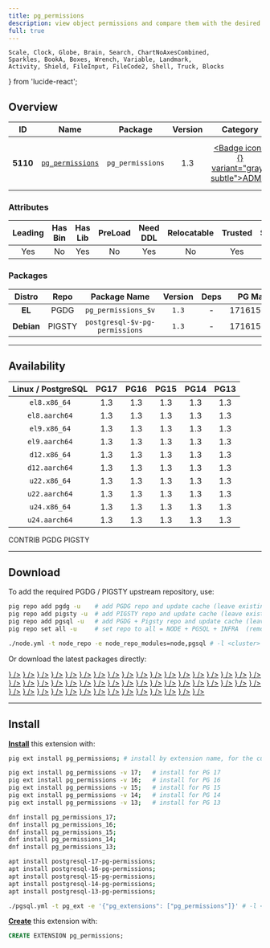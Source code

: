 ```yaml
---
title: pg_permissions
description: view object permissions and compare them with the desired state
full: true
---
```


    Scale, Clock, Globe, Brain, Search, ChartNoAxesCombined,
    Sparkles, BookA, Boxes, Wrench, Variable, Landmark,
    Activity, Shield, FileInput, FileCode2, Shell, Truck, Blocks
} from 'lucide-react';

## Overview

| <TooltipIconButton tooltip="Extension unique identifier" side="top">ID</TooltipIconButton> | <TooltipIconButton tooltip="Extension name" side="top">Name</TooltipIconButton> | <TooltipIconButton tooltip="Package name for installation" side="top">Package</TooltipIconButton> | <TooltipIconButton tooltip="Latest available extension version" side="top">Version</TooltipIconButton> | <TooltipIconButton tooltip="Extension category" side="top">Category</TooltipIconButton> | <TooltipIconButton tooltip="Open source license" side="top">License</TooltipIconButton> | <TooltipIconButton tooltip="Programming language" side="top">Lang</TooltipIconButton> |
|:--------:|:--------:|:----------:|:--------------:|:---------------------------------------:|:------------------------------------------------------:|:----:|
| **5110** | [`pg_permissions`](https://github.com/cybertec-postgresql/pg_permissions) | `pg_permissions` | 1.3 | <a href="/ext/admin" className="no-underline"><Badge icon={<Landmark />} variant="gray-subtle">ADMIN</Badge></a> | <a href="/ext/list/license#bsd-2-clause" className="no-underline"><Badge icon={<Scale />} variant="blue-subtle">BSD 2-Clause</Badge></a> | <a href="/ext/list/lang#sql"><Badge icon={<FileCode2 />} variant="green-subtle">SQL</Badge></a> |

### Attributes

| <TooltipIconButton tooltip="The Primary Leading extension in the Package" side="top">Leading</TooltipIconButton> | <TooltipIconButton tooltip="Contains binary utils" side="top">Has Bin</TooltipIconButton> | <TooltipIconButton tooltip="Contains .so shared library files" side="top">Has Lib</TooltipIconButton> | <TooltipIconButton tooltip="Requires preloading via shared_preload_libraries" side="top">PreLoad</TooltipIconButton> | <TooltipIconButton tooltip="Requires CREATE EXTENSION DDL command" side="top">Need DDL</TooltipIconButton> | <TooltipIconButton tooltip="Can be installed in any schema" side="top">Relocatable</TooltipIconButton> | <TooltipIconButton tooltip="Can be created by non-superuser" side="top">Trusted</TooltipIconButton> | <TooltipIconButton tooltip="Schemas used by this extension" side="top">Schemas</TooltipIconButton> |
|:-------:|:-------:|:-------:|:-------:|:--------:|:-----------:|:-------:|:-------:|
| Yes | No | Yes | No | Yes | No | Yes | - |

### Packages

| <TooltipIconButton tooltip="Linux distribution family, EL or Debian" side="top">Distro</TooltipIconButton> | <TooltipIconButton tooltip="Package repository" side="top">Repo</TooltipIconButton> | <TooltipIconButton tooltip="The RPM/DEB Package Name Pattern (replace $v with real pg major)" side="top">Package Name</TooltipIconButton> | <TooltipIconButton tooltip="Latest package version" side="top">Version</TooltipIconButton> | <TooltipIconButton tooltip="RPM/DEB Package dependencies" side="top">Deps</TooltipIconButton> | <TooltipIconButton tooltip="Available in these PostgreSQL Major Versions" side="top">PG Major</TooltipIconButton> |
|:----------:|:--------:|:------------------------:|:-----------:|:------------:|:------------------:|
|   **EL**   | <Badge variant="blue-subtle"><span className="font-bold">PGDG</span></Badge> | `pg_permissions_$v` | `1.3` | - | <Badge variant="green-subtle">17</Badge><Badge variant="green-subtle">16</Badge><Badge variant="green-subtle">15</Badge><Badge variant="green-subtle">14</Badge><Badge variant="green-subtle">13</Badge> |
| **Debian** | <Badge variant="amber-subtle"><span className="font-bold">PIGSTY</span></Badge> | `postgresql-$v-pg-permissions` | `1.3` | - | <Badge variant="green-subtle">17</Badge><Badge variant="green-subtle">16</Badge><Badge variant="green-subtle">15</Badge><Badge variant="green-subtle">14</Badge><Badge variant="green-subtle">13</Badge> |



------

## Availability

| <TooltipIconButton tooltip="Linux Distro Arch / PostgreSQL Major Version" side="top">Linux / PostgreSQL </TooltipIconButton> | **PG17** | **PG16** | **PG15** | **PG14** | **PG13** |
|:-----:|:-----:|:-----:|:-----:|:-----:|:-----:|
| `el8.x86_64` | <Badge variant="blue-subtle">1.3</Badge> | <Badge variant="blue-subtle">1.3</Badge> | <Badge variant="blue-subtle">1.3</Badge> | <Badge variant="blue-subtle">1.3</Badge> | <Badge variant="blue-subtle">1.3</Badge> |
| `el8.aarch64` | <Badge variant="blue-subtle">1.3</Badge> | <Badge variant="blue-subtle">1.3</Badge> | <Badge variant="blue-subtle">1.3</Badge> | <Badge variant="blue-subtle">1.3</Badge> | <Badge variant="blue-subtle">1.3</Badge> |
| `el9.x86_64` | <Badge variant="blue-subtle">1.3</Badge> | <Badge variant="blue-subtle">1.3</Badge> | <Badge variant="blue-subtle">1.3</Badge> | <Badge variant="blue-subtle">1.3</Badge> | <Badge variant="blue-subtle">1.3</Badge> |
| `el9.aarch64` | <Badge variant="blue-subtle">1.3</Badge> | <Badge variant="blue-subtle">1.3</Badge> | <Badge variant="blue-subtle">1.3</Badge> | <Badge variant="blue-subtle">1.3</Badge> | <Badge variant="blue-subtle">1.3</Badge> |
| `d12.x86_64` | <Badge variant="blue-subtle">1.3</Badge> | <Badge variant="blue-subtle">1.3</Badge> | <Badge variant="blue-subtle">1.3</Badge> | <Badge variant="blue-subtle">1.3</Badge> | <Badge variant="blue-subtle">1.3</Badge> |
| `d12.aarch64` | <Badge variant="blue-subtle">1.3</Badge> | <Badge variant="blue-subtle">1.3</Badge> | <Badge variant="blue-subtle">1.3</Badge> | <Badge variant="blue-subtle">1.3</Badge> | <Badge variant="blue-subtle">1.3</Badge> |
| `u22.x86_64` | <Badge variant="blue-subtle">1.3</Badge> | <Badge variant="blue-subtle">1.3</Badge> | <Badge variant="blue-subtle">1.3</Badge> | <Badge variant="blue-subtle">1.3</Badge> | <Badge variant="blue-subtle">1.3</Badge> |
| `u22.aarch64` | <Badge variant="blue-subtle">1.3</Badge> | <Badge variant="blue-subtle">1.3</Badge> | <Badge variant="blue-subtle">1.3</Badge> | <Badge variant="blue-subtle">1.3</Badge> | <Badge variant="blue-subtle">1.3</Badge> |
| `u24.x86_64` | <Badge variant="blue-subtle">1.3</Badge> | <Badge variant="blue-subtle">1.3</Badge> | <Badge variant="blue-subtle">1.3</Badge> | <Badge variant="blue-subtle">1.3</Badge> | <Badge variant="blue-subtle">1.3</Badge> |
| `u24.aarch64` | <Badge variant="blue-subtle">1.3</Badge> | <Badge variant="blue-subtle">1.3</Badge> | <Badge variant="blue-subtle">1.3</Badge> | <Badge variant="blue-subtle">1.3</Badge> | <Badge variant="blue-subtle">1.3</Badge> |

<Badge variant="green-subtle"><span className="font-black">CONTRIB</span></Badge> <Badge variant="blue-subtle"><span className="font-black">PGDG</span></Badge> <Badge variant="amber-subtle"><span className="font-black">PIGSTY</span></Badge>

------

## Download

To add the required PGDG / PIGSTY upstream repository, use:

```bash tab="pig"
pig repo add pgdg -u    # add PGDG repo and update cache (leave existing repos)
pig repo add pigsty -u  # add PIGSTY repo and update cache (leave existing repos)
pig repo add pgsql -u   # add PGDG + Pigsty repo and update cache (leave existing repos)
pig repo set all -u     # set repo to all = NODE + PGSQL + INFRA  (remove existing repos)
```
```bash tab="pigsty"
./node.yml -t node_repo -e node_repo_modules=node,pgsql # -l <cluster>
```

Or download the latest packages directly:

<Files>
    <Folder name="el8.x86_64">
        <a href="https://download.postgresql.org/pub/repos/yum/17/redhat/rhel-8-x86_64/pg_permissions_17-1.3-2PGDG.rhel8.noarch.rpm"><File name="pg_permissions_17-1.3-2PGDG.rhel8.noarch.rpm" icon={<Package className="text-emerald-500" />} /></a>
        <a href="https://download.postgresql.org/pub/repos/yum/16/redhat/rhel-8-x86_64/pg_permissions_16-1.3-2PGDG.rhel8.noarch.rpm"><File name="pg_permissions_16-1.3-2PGDG.rhel8.noarch.rpm" icon={<Package className="text-emerald-500" />} /></a>
        <a href="https://download.postgresql.org/pub/repos/yum/15/redhat/rhel-8-x86_64/pg_permissions_15-1.3-2PGDG.rhel8.noarch.rpm"><File name="pg_permissions_15-1.3-2PGDG.rhel8.noarch.rpm" icon={<Package className="text-emerald-500" />} /></a>
        <a href="https://download.postgresql.org/pub/repos/yum/14/redhat/rhel-8-x86_64/pg_permissions_14-1.3-2PGDG.rhel8.noarch.rpm"><File name="pg_permissions_14-1.3-2PGDG.rhel8.noarch.rpm" icon={<Package className="text-emerald-500" />} /></a>
        <a href="https://download.postgresql.org/pub/repos/yum/13/redhat/rhel-8-x86_64/pg_permissions_13-1.3-2PGDG.rhel8.noarch.rpm"><File name="pg_permissions_13-1.3-2PGDG.rhel8.noarch.rpm" icon={<Package className="text-emerald-500" />} /></a>
    </Folder>
    <Folder name="el8.aarch64">
        <a href="https://download.postgresql.org/pub/repos/yum/17/redhat/rhel-8-aarch64/pg_permissions_17-1.3-2PGDG.rhel8.noarch.rpm"><File name="pg_permissions_17-1.3-2PGDG.rhel8.noarch.rpm" icon={<Package className="text-orange-500" />} /></a>
        <a href="https://download.postgresql.org/pub/repos/yum/16/redhat/rhel-8-aarch64/pg_permissions_16-1.3-2PGDG.rhel8.noarch.rpm"><File name="pg_permissions_16-1.3-2PGDG.rhel8.noarch.rpm" icon={<Package className="text-orange-500" />} /></a>
        <a href="https://download.postgresql.org/pub/repos/yum/15/redhat/rhel-8-aarch64/pg_permissions_15-1.3-2PGDG.rhel8.noarch.rpm"><File name="pg_permissions_15-1.3-2PGDG.rhel8.noarch.rpm" icon={<Package className="text-orange-500" />} /></a>
        <a href="https://download.postgresql.org/pub/repos/yum/14/redhat/rhel-8-aarch64/pg_permissions_14-1.3-2PGDG.rhel8.noarch.rpm"><File name="pg_permissions_14-1.3-2PGDG.rhel8.noarch.rpm" icon={<Package className="text-orange-500" />} /></a>
        <a href="https://download.postgresql.org/pub/repos/yum/13/redhat/rhel-8-aarch64/pg_permissions_13-1.3-2PGDG.rhel8.noarch.rpm"><File name="pg_permissions_13-1.3-2PGDG.rhel8.noarch.rpm" icon={<Package className="text-orange-500" />} /></a>
    </Folder>
    <Folder name="el9.x86_64">
        <a href="https://download.postgresql.org/pub/repos/yum/17/redhat/rhel-9-x86_64/pg_permissions_17-1.3-2PGDG.rhel9.noarch.rpm"><File name="pg_permissions_17-1.3-2PGDG.rhel9.noarch.rpm" icon={<Package className="text-emerald-500" />} /></a>
        <a href="https://download.postgresql.org/pub/repos/yum/16/redhat/rhel-9-x86_64/pg_permissions_16-1.3-2PGDG.rhel9.noarch.rpm"><File name="pg_permissions_16-1.3-2PGDG.rhel9.noarch.rpm" icon={<Package className="text-emerald-500" />} /></a>
        <a href="https://download.postgresql.org/pub/repos/yum/15/redhat/rhel-9-x86_64/pg_permissions_15-1.3-2PGDG.rhel9.noarch.rpm"><File name="pg_permissions_15-1.3-2PGDG.rhel9.noarch.rpm" icon={<Package className="text-emerald-500" />} /></a>
        <a href="https://download.postgresql.org/pub/repos/yum/14/redhat/rhel-9-x86_64/pg_permissions_14-1.3-2PGDG.rhel9.noarch.rpm"><File name="pg_permissions_14-1.3-2PGDG.rhel9.noarch.rpm" icon={<Package className="text-emerald-500" />} /></a>
        <a href="https://download.postgresql.org/pub/repos/yum/13/redhat/rhel-9-x86_64/pg_permissions_13-1.3-2PGDG.rhel9.noarch.rpm"><File name="pg_permissions_13-1.3-2PGDG.rhel9.noarch.rpm" icon={<Package className="text-emerald-500" />} /></a>
    </Folder>
    <Folder name="el9.aarch64">
        <a href="https://download.postgresql.org/pub/repos/yum/17/redhat/rhel-9-aarch64/pg_permissions_17-1.3-2PGDG.rhel9.noarch.rpm"><File name="pg_permissions_17-1.3-2PGDG.rhel9.noarch.rpm" icon={<Package className="text-orange-500" />} /></a>
        <a href="https://download.postgresql.org/pub/repos/yum/16/redhat/rhel-9-aarch64/pg_permissions_16-1.3-2PGDG.rhel9.noarch.rpm"><File name="pg_permissions_16-1.3-2PGDG.rhel9.noarch.rpm" icon={<Package className="text-orange-500" />} /></a>
        <a href="https://download.postgresql.org/pub/repos/yum/15/redhat/rhel-9-aarch64/pg_permissions_15-1.3-2PGDG.rhel9.noarch.rpm"><File name="pg_permissions_15-1.3-2PGDG.rhel9.noarch.rpm" icon={<Package className="text-orange-500" />} /></a>
        <a href="https://download.postgresql.org/pub/repos/yum/14/redhat/rhel-9-aarch64/pg_permissions_14-1.3-2PGDG.rhel9.noarch.rpm"><File name="pg_permissions_14-1.3-2PGDG.rhel9.noarch.rpm" icon={<Package className="text-orange-500" />} /></a>
        <a href="https://download.postgresql.org/pub/repos/yum/13/redhat/rhel-9-aarch64/pg_permissions_13-1.3-2PGDG.rhel9.noarch.rpm"><File name="pg_permissions_13-1.3-2PGDG.rhel9.noarch.rpm" icon={<Package className="text-orange-500" />} /></a>
    </Folder>
    <Folder name="d12.x86_64">
        <a href="https://apt.postgresql.org/pub/repos/apt/pool/main/p/pg-permissions/postgresql-17-pg-permissions_1.3-3.pgdg120+1_all.deb"><File name="postgresql-17-pg-permissions_1.3-3.pgdg120+1_all.deb" icon={<Box className="text-emerald-500" />} /></a>
        <a href="https://apt.postgresql.org/pub/repos/apt/pool/main/p/pg-permissions/postgresql-16-pg-permissions_1.3-3.pgdg120+1_all.deb"><File name="postgresql-16-pg-permissions_1.3-3.pgdg120+1_all.deb" icon={<Box className="text-emerald-500" />} /></a>
        <a href="https://apt.postgresql.org/pub/repos/apt/pool/main/p/pg-permissions/postgresql-15-pg-permissions_1.3-3.pgdg120+1_all.deb"><File name="postgresql-15-pg-permissions_1.3-3.pgdg120+1_all.deb" icon={<Box className="text-emerald-500" />} /></a>
        <a href="https://apt.postgresql.org/pub/repos/apt/pool/main/p/pg-permissions/postgresql-14-pg-permissions_1.3-3.pgdg120+1_all.deb"><File name="postgresql-14-pg-permissions_1.3-3.pgdg120+1_all.deb" icon={<Box className="text-emerald-500" />} /></a>
        <a href="https://apt.postgresql.org/pub/repos/apt/pool/main/p/pg-permissions/postgresql-13-pg-permissions_1.3-3.pgdg120+1_all.deb"><File name="postgresql-13-pg-permissions_1.3-3.pgdg120+1_all.deb" icon={<Box className="text-emerald-500" />} /></a>
    </Folder>
    <Folder name="d12.aarch64">
        <a href="https://apt.postgresql.org/pub/repos/apt/pool/main/p/pg-permissions/postgresql-17-pg-permissions_1.3-3.pgdg120+1_all.deb"><File name="postgresql-17-pg-permissions_1.3-3.pgdg120+1_all.deb" icon={<Box className="text-orange-500" />} /></a>
        <a href="https://apt.postgresql.org/pub/repos/apt/pool/main/p/pg-permissions/postgresql-16-pg-permissions_1.3-3.pgdg120+1_all.deb"><File name="postgresql-16-pg-permissions_1.3-3.pgdg120+1_all.deb" icon={<Box className="text-orange-500" />} /></a>
        <a href="https://apt.postgresql.org/pub/repos/apt/pool/main/p/pg-permissions/postgresql-15-pg-permissions_1.3-3.pgdg120+1_all.deb"><File name="postgresql-15-pg-permissions_1.3-3.pgdg120+1_all.deb" icon={<Box className="text-orange-500" />} /></a>
        <a href="https://apt.postgresql.org/pub/repos/apt/pool/main/p/pg-permissions/postgresql-14-pg-permissions_1.3-3.pgdg120+1_all.deb"><File name="postgresql-14-pg-permissions_1.3-3.pgdg120+1_all.deb" icon={<Box className="text-orange-500" />} /></a>
        <a href="https://apt.postgresql.org/pub/repos/apt/pool/main/p/pg-permissions/postgresql-13-pg-permissions_1.3-3.pgdg120+1_all.deb"><File name="postgresql-13-pg-permissions_1.3-3.pgdg120+1_all.deb" icon={<Box className="text-orange-500" />} /></a>
    </Folder>
    <Folder name="u22.x86_64">
        <a href="https://apt.postgresql.org/pub/repos/apt/pool/main/p/pg-permissions/postgresql-17-pg-permissions_1.3-3.pgdg22.04+1_all.deb"><File name="postgresql-17-pg-permissions_1.3-3.pgdg22.04+1_all.deb" icon={<Box className="text-emerald-500" />} /></a>
        <a href="https://apt.postgresql.org/pub/repos/apt/pool/main/p/pg-permissions/postgresql-16-pg-permissions_1.3-3.pgdg22.04+1_all.deb"><File name="postgresql-16-pg-permissions_1.3-3.pgdg22.04+1_all.deb" icon={<Box className="text-emerald-500" />} /></a>
        <a href="https://apt.postgresql.org/pub/repos/apt/pool/main/p/pg-permissions/postgresql-15-pg-permissions_1.3-3.pgdg22.04+1_all.deb"><File name="postgresql-15-pg-permissions_1.3-3.pgdg22.04+1_all.deb" icon={<Box className="text-emerald-500" />} /></a>
        <a href="https://apt.postgresql.org/pub/repos/apt/pool/main/p/pg-permissions/postgresql-14-pg-permissions_1.3-3.pgdg22.04+1_all.deb"><File name="postgresql-14-pg-permissions_1.3-3.pgdg22.04+1_all.deb" icon={<Box className="text-emerald-500" />} /></a>
        <a href="https://apt.postgresql.org/pub/repos/apt/pool/main/p/pg-permissions/postgresql-13-pg-permissions_1.3-3.pgdg22.04+1_all.deb"><File name="postgresql-13-pg-permissions_1.3-3.pgdg22.04+1_all.deb" icon={<Box className="text-emerald-500" />} /></a>
    </Folder>
    <Folder name="u22.aarch64">
        <a href="https://apt.postgresql.org/pub/repos/apt/pool/main/p/pg-permissions/postgresql-17-pg-permissions_1.3-3.pgdg22.04+1_all.deb"><File name="postgresql-17-pg-permissions_1.3-3.pgdg22.04+1_all.deb" icon={<Box className="text-orange-500" />} /></a>
        <a href="https://apt.postgresql.org/pub/repos/apt/pool/main/p/pg-permissions/postgresql-16-pg-permissions_1.3-3.pgdg22.04+1_all.deb"><File name="postgresql-16-pg-permissions_1.3-3.pgdg22.04+1_all.deb" icon={<Box className="text-orange-500" />} /></a>
        <a href="https://apt.postgresql.org/pub/repos/apt/pool/main/p/pg-permissions/postgresql-15-pg-permissions_1.3-3.pgdg22.04+1_all.deb"><File name="postgresql-15-pg-permissions_1.3-3.pgdg22.04+1_all.deb" icon={<Box className="text-orange-500" />} /></a>
        <a href="https://apt.postgresql.org/pub/repos/apt/pool/main/p/pg-permissions/postgresql-14-pg-permissions_1.3-3.pgdg22.04+1_all.deb"><File name="postgresql-14-pg-permissions_1.3-3.pgdg22.04+1_all.deb" icon={<Box className="text-orange-500" />} /></a>
        <a href="https://apt.postgresql.org/pub/repos/apt/pool/main/p/pg-permissions/postgresql-13-pg-permissions_1.3-3.pgdg22.04+1_all.deb"><File name="postgresql-13-pg-permissions_1.3-3.pgdg22.04+1_all.deb" icon={<Box className="text-orange-500" />} /></a>
    </Folder>
    <Folder name="u24.x86_64">
        <a href="https://apt.postgresql.org/pub/repos/apt/pool/main/p/pg-permissions/postgresql-17-pg-permissions_1.3-3.pgdg24.04+1_all.deb"><File name="postgresql-17-pg-permissions_1.3-3.pgdg24.04+1_all.deb" icon={<Box className="text-emerald-500" />} /></a>
        <a href="https://apt.postgresql.org/pub/repos/apt/pool/main/p/pg-permissions/postgresql-16-pg-permissions_1.3-3.pgdg24.04+1_all.deb"><File name="postgresql-16-pg-permissions_1.3-3.pgdg24.04+1_all.deb" icon={<Box className="text-emerald-500" />} /></a>
        <a href="https://apt.postgresql.org/pub/repos/apt/pool/main/p/pg-permissions/postgresql-15-pg-permissions_1.3-3.pgdg24.04+1_all.deb"><File name="postgresql-15-pg-permissions_1.3-3.pgdg24.04+1_all.deb" icon={<Box className="text-emerald-500" />} /></a>
        <a href="https://apt.postgresql.org/pub/repos/apt/pool/main/p/pg-permissions/postgresql-14-pg-permissions_1.3-3.pgdg24.04+1_all.deb"><File name="postgresql-14-pg-permissions_1.3-3.pgdg24.04+1_all.deb" icon={<Box className="text-emerald-500" />} /></a>
        <a href="https://apt.postgresql.org/pub/repos/apt/pool/main/p/pg-permissions/postgresql-13-pg-permissions_1.3-3.pgdg24.04+1_all.deb"><File name="postgresql-13-pg-permissions_1.3-3.pgdg24.04+1_all.deb" icon={<Box className="text-emerald-500" />} /></a>
    </Folder>
    <Folder name="u24.aarch64">
        <a href="https://apt.postgresql.org/pub/repos/apt/pool/main/p/pg-permissions/postgresql-17-pg-permissions_1.3-3.pgdg24.04+1_all.deb"><File name="postgresql-17-pg-permissions_1.3-3.pgdg24.04+1_all.deb" icon={<Box className="text-orange-500" />} /></a>
        <a href="https://apt.postgresql.org/pub/repos/apt/pool/main/p/pg-permissions/postgresql-16-pg-permissions_1.3-3.pgdg24.04+1_all.deb"><File name="postgresql-16-pg-permissions_1.3-3.pgdg24.04+1_all.deb" icon={<Box className="text-orange-500" />} /></a>
        <a href="https://apt.postgresql.org/pub/repos/apt/pool/main/p/pg-permissions/postgresql-15-pg-permissions_1.3-3.pgdg24.04+1_all.deb"><File name="postgresql-15-pg-permissions_1.3-3.pgdg24.04+1_all.deb" icon={<Box className="text-orange-500" />} /></a>
        <a href="https://apt.postgresql.org/pub/repos/apt/pool/main/p/pg-permissions/postgresql-14-pg-permissions_1.3-3.pgdg24.04+1_all.deb"><File name="postgresql-14-pg-permissions_1.3-3.pgdg24.04+1_all.deb" icon={<Box className="text-orange-500" />} /></a>
        <a href="https://apt.postgresql.org/pub/repos/apt/pool/main/p/pg-permissions/postgresql-13-pg-permissions_1.3-3.pgdg24.04+1_all.deb"><File name="postgresql-13-pg-permissions_1.3-3.pgdg24.04+1_all.deb" icon={<Box className="text-orange-500" />} /></a>
    </Folder>
</Files>

------

## Install

[**Install**](/docs/pgsql/extension/install) this extension with:

```bash tab="pig"
pig ext install pg_permissions; # install by extension name, for the current active PG version

pig ext install pg_permissions -v 17;   # install for PG 17
pig ext install pg_permissions -v 16;   # install for PG 16
pig ext install pg_permissions -v 15;   # install for PG 15
pig ext install pg_permissions -v 14;   # install for PG 14
pig ext install pg_permissions -v 13;   # install for PG 13
```
```bash tab="yum" 
dnf install pg_permissions_17;
dnf install pg_permissions_16;
dnf install pg_permissions_15;
dnf install pg_permissions_14;
dnf install pg_permissions_13;
```
```bash tab="apt" 
apt install postgresql-17-pg-permissions;
apt install postgresql-16-pg-permissions;
apt install postgresql-15-pg-permissions;
apt install postgresql-14-pg-permissions;
apt install postgresql-13-pg-permissions;
```
```bash tab="ansible"
./pgsql.yml -t pg_ext -e '{"pg_extensions": ["pg_permissions"]}' # -l <cls>
```

[**Create**](/docs/pgsql/extension/create) this extension with:

```sql
CREATE EXTENSION pg_permissions;
```


